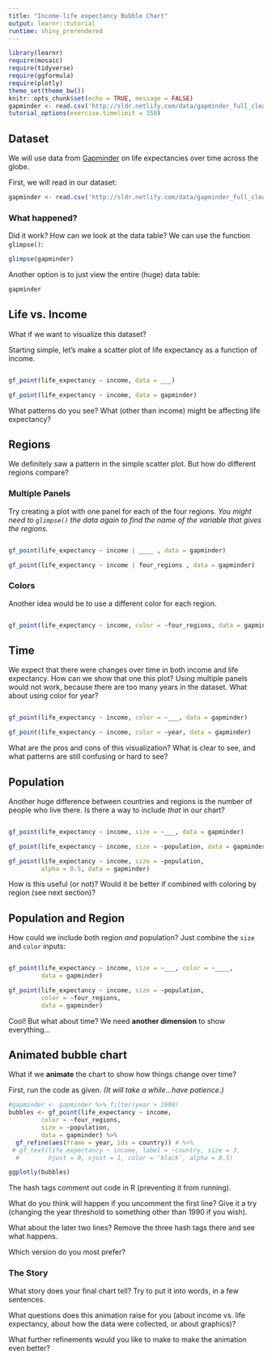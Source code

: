 ---
title: "Income-life expectancy Bubble Chart"
output: learnr::tutorial
runtime: shiny_prerendered
---

```{r setup, include=FALSE}
library(learnr)
require(mosaic)
require(tidyverse)
require(ggformula)
require(plotly)
theme_set(theme_bw())
knitr::opts_chunk$set(echo = TRUE, message = FALSE)
gapminder <- read.csv('http://sldr.netlify.com/data/gapminder_full_clean.csv')
tutorial_options(exercise.timelimit = 350)
```

## Dataset
We will use data from [Gapminder](https://www.gapminder.org/) on life expectancies over time across the globe.

First, we will read in our dataset:

```{r data-in, exercise = TRUE}
gapminder <- read.csv('http://sldr.netlify.com/data/gapminder_full_clean.csv')
```

### What happened?
Did it work? How can we look at the data table? We can use the function `glimpse()`:

```{r glimpse-data, exercise = TRUE}
glimpse(gapminder)
```

Another option is to just view the entire (huge) data table:

```{r view-data, exercise = TRUE}
gapminder
```

## Life vs. Income
What if we want to visualize this dataset?

Starting simple, let's make a scatter plot of life expectancy as a function of income.

```{r life-vs-income, exercise = TRUE}

```

```{r life-vs-income-hint-1}
gf_point(life_expectancy ~ income, data = ___)
```

```{r life-vs-income-hint-2}
gf_point(life_expectancy ~ income, data = gapminder)
```

What patterns do you see? What (other than income) might be affecting life expectancy?

## Regions
We definitely saw a pattern in the simple scatter plot. But how do different regions compare?

### Multiple Panels
Try creating a plot with one panel for each of the four regions.  *You might need to `glimpse()` the data again to find the name of the variable that gives the regions.*

```{r multi-panel, exercise = TRUE}

```

```{r multi-panel-hint-1}
gf_point(life_expectancy ~ income | ____ , data = gapminder)
```

```{r multi-panel-hint-2}
gf_point(life_expectancy ~ income | four_regions , data = gapminder)
```

### Colors
Another idea would be to use a different color for each region.

```{r regions, exercise = TRUE, fig.width = 8}

```

```{r regions-hint-1}
gf_point(life_expectancy ~ income, color = ~four_regions, data = gapminder)
```

## Time
We expect that there were changes over time in both income and life expectancy. How can we show that one this plot?  Using multiple panels would not work, because there are too many years in the dataset. What about using color for year?

```{r time, exercise = TRUE}

```

```{r time-hint-1}
gf_point(life_expectancy ~ income, color = ~___, data = gapminder)
```

```{r time-hint-2}
gf_point(life_expectancy ~ income, color = ~year, data = gapminder)
```

What are the pros and cons of this visualization? What is clear to see, and what patterns are still confusing or hard to see?

## Population
Another huge difference between countries and regions is the number of people who live there. Is there a way to include *that* in our chart?

```{r pop, exercise = TRUE}

```

```{r pop-hint-1}
gf_point(life_expectancy ~ income, size = ~___, data = gapminder)
```

```{r pop-hint-2}
gf_point(life_expectancy ~ income, size = ~population, data = gapminder)
```

```{r pop-hint-3}
gf_point(life_expectancy ~ income, size = ~population, 
         alpha = 0.5, data = gapminder)
```

How is this useful (or not)?  Would it be better if combined with coloring by region (see next section)?


## Population and Region
How could we include both region *and* population?  Just combine the `size` and `color` inputs:

```{r region-and-pop, exercise = TRUE}

```

```{r region-and-pop-hint-1}
gf_point(life_expectancy ~ income, size = ~___, color = ~____,
         data = gapminder)
```

```{r region-and-pop-hint-2}
gf_point(life_expectancy ~ income, size = ~population, 
         color = ~four_regions,
         data = gapminder)
```

Cool!  But what about time? We need **another dimension** to show everything...

## Animated bubble chart
What if we **animate** the chart to show how things change over time?

First, run the code as given. *(It will take a while...have patience.)*

```{r create-graph, exercise = TRUE}
#gapminder <- gapminder %>% filter(year > 1990)
bubbles <- gf_point(life_expectancy ~ income, 
         color = ~four_regions,
         size = ~population,
         data = gapminder) %>%
  gf_refine(aes(frame = year, ids = country)) # %>%
 # gf_text(life_expectancy ~ income, label = ~country, size = 3,
  #        hjust = 0, vjust = 1, color = 'black', alpha = 0.5)

ggplotly(bubbles)
```

The hash tags comment out code in R (preventing it from running).

What do you think will happen if you uncomment the first line?  Give it a try (changing the year threshold to something other than 1990 if you wish).

What about the later two lines? Remove the three hash tags there and see what happens.

Which version do you most prefer?

### The Story
What story does your final chart tell? Try to put it into words, in a few sentences.

What questions does this animation raise for you (about income vs. life expectancy, about how the data were collected, or about graphics)?

What further refinements would you like to make to make the animation even better?
